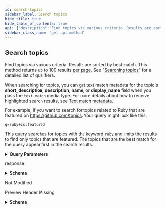 ```yaml
---
id: search-topics
sidebar_label: Search topics
hide_title: true
hide_table_of_contents: true
api: {"description":"Find topics via various criteria. Results are sorted by best match. This method returns up to 100 results [per page](https://docs.github.com/rest/overview/resources-in-the-rest-api#pagination). See \"[Searching topics](https://help.github.com/articles/searching-topics/)\" for a detailed list of qualifiers.\n\nWhen searching for topics, you can get text match metadata for the topic's **short\\_description**, **description**, **name**, or **display\\_name** field when you pass the `text-match` media type. For more details about how to receive highlighted search results, see [Text match metadata](https://docs.github.com/rest/reference/search#text-match-metadata).\n\nFor example, if you want to search for topics related to Ruby that are featured on https://github.com/topics. Your query might look like this:\n\n`q=ruby+is:featured`\n\nThis query searches for topics with the keyword `ruby` and limits the results to find only topics that are featured. The topics that are the best match for the query appear first in the search results.","externalDocs":{"description":"API method documentation","url":"https://docs.github.com/rest/reference/search/#search-topics"},"operationId":"search/topics","parameters":[{"description":"The query contains one or more search keywords and qualifiers. Qualifiers allow you to limit your search to specific areas of GitHub. The REST API supports the same qualifiers as GitHub.com. To learn more about the format of the query, see [Constructing a search query](https://docs.github.com/rest/reference/search#constructing-a-search-query).","in":"query","name":"q","required":true,"schema":{"type":"string"}}],"responses":{"200":{"content":{"application/json":{"examples":{"default":{"value":{"incomplete_results":false,"items":[{"created_at":"2016-11-28T22:03:59.000Z","created_by":"Yukihiro Matsumoto","curated":true,"description":"Ruby was developed by Yukihiro \"Matz\" Matsumoto in 1995 with the intent of having an easily readable programming language. It is integrated with the Rails framework to create dynamic web-applications. Ruby's syntax is similar to that of Perl and Python.","display_name":"Ruby","featured":true,"name":"ruby","released":"December 21, 1995","score":1,"short_description":"Ruby is a scripting language designed for simplified object-oriented programming.","updated_at":"2017-10-30T18:16:32.000Z"},{"created_at":"2016-12-09T17:03:50.000Z","created_by":"David Heinemeier Hansson","curated":true,"description":"Ruby on Rails (Rails) is a web application framework written in Ruby. It is meant to help simplify the building of complex websites.","display_name":"Rails","featured":true,"name":"rails","released":"December 13 2005","score":1,"short_description":"Ruby on Rails (Rails) is a web application framework written in Ruby.","updated_at":"2017-10-30T16:20:19.000Z"},{"created_at":"2016-12-07T00:07:02.000Z","created_by":"Guido van Rossum","curated":true,"description":"Python is a dynamically typed programming language designed by Guido Van Rossum. Much like the programming language Ruby, Python was designed to be easily read by programmers. Because of its large following and many libraries, Python can be implemented and used to do anything from webpages to scientific research.","display_name":"Python","featured":true,"name":"python","released":"February 20, 1991","score":1,"short_description":"Python is a dynamically typed programming language.","updated_at":"2017-10-27T22:45:43.000Z"},{"created_at":"2016-12-16T21:53:08.000Z","created_by":"Tom Preston-Werner","curated":true,"description":"Jekyll is a blog-aware, site generator written in Ruby. It takes raw text files, runs it through a renderer and produces a publishable static website.","display_name":"Jekyll","featured":true,"name":"jekyll","released":"2008","score":1,"short_description":"Jekyll is a simple, blog-aware static site generator.","updated_at":"2017-10-27T19:00:24.000Z"},{"created_at":"2016-12-16T21:53:45.000Z","created_by":"Hampton Catlin, Natalie Weizenbaum, Chris Eppstein","curated":true,"description":"Sass is a stylesheet language with a main implementation in Ruby. It is an extension of CSS that makes improvements to the old stylesheet format, such as being able to declare variables and using a cleaner nesting syntax.","display_name":"Sass","featured":true,"name":"sass","released":"November 28, 2006","score":1,"short_description":"Sass is a stable extension to classic CSS.","updated_at":"2018-01-16T16:30:40.000Z"},{"created_at":"2016-12-17T20:30:44.000Z","created_by":"Max Howell","curated":true,"description":"Homebrew is a package manager for Apple's macOS operating system. It simplifies the installation of software and is popular in the Ruby on Rails community.","display_name":"Homebrew","featured":true,"name":"homebrew","released":"2009","score":1,"short_description":"Homebrew is a package manager for macOS.","updated_at":"2018-02-06T16:14:56.000Z"}],"total_count":6}}},"schema":{"properties":{"incomplete_results":{"type":"boolean"},"items":{"items":{"description":"Topic Search Result Item","properties":{"aliases":{"items":{"properties":{"topic_relation":{"properties":{"id":{"type":"integer"},"name":{"type":"string"},"relation_type":{"type":"string"},"topic_id":{"type":"integer"}},"type":"object"}},"type":"object"},"nullable":true,"type":"array"},"created_at":{"format":"date-time","type":"string"},"created_by":{"nullable":true,"type":"string"},"curated":{"type":"boolean"},"description":{"nullable":true,"type":"string"},"display_name":{"nullable":true,"type":"string"},"featured":{"type":"boolean"},"logo_url":{"format":"uri","nullable":true,"type":"string"},"name":{"type":"string"},"related":{"items":{"properties":{"topic_relation":{"properties":{"id":{"type":"integer"},"name":{"type":"string"},"relation_type":{"type":"string"},"topic_id":{"type":"integer"}},"type":"object"}},"type":"object"},"nullable":true,"type":"array"},"released":{"nullable":true,"type":"string"},"repository_count":{"nullable":true,"type":"integer"},"score":{"type":"integer"},"short_description":{"nullable":true,"type":"string"},"text_matches":{"items":{"properties":{"fragment":{"type":"string"},"matches":{"items":{"properties":{"indices":{"items":{"type":"integer"},"type":"array"},"text":{"type":"string"}},"type":"object"},"type":"array"},"object_type":{"nullable":true,"type":"string"},"object_url":{"type":"string"},"property":{"type":"string"}},"type":"object"},"title":"Search Result Text Matches","type":"array"},"updated_at":{"format":"date-time","type":"string"}},"required":["name","display_name","short_description","description","created_by","released","created_at","updated_at","featured","curated","score"],"title":"Topic Search Result Item","type":"object"},"type":"array"},"total_count":{"type":"integer"}},"required":["total_count","incomplete_results","items"],"type":"object"}}},"description":"response"},"304":{"description":"Not Modified"},"415":{"content":{"application/json":{"schema":{"properties":{"documentation_url":{"type":"string"},"message":{"type":"string"}},"required":["message","documentation_url"],"type":"object"}}},"description":"Preview Header Missing"}},"tags":["search"],"x-github":{"category":"search","enabledForGitHubApps":true,"githubCloudOnly":false,"previews":[{"name":"mercy","note":"The `topics` property for repositories on GitHub is currently available for developers to preview. To view the `topics` property in calls that return repository results, you must provide a custom [media type](https://docs.github.com/rest/overview/media-types) in the `Accept` header:\n```shell\napplication/vnd.github.mercy-preview+json\n```","required":true}],"subcategory":null},"method":"get","path":"/search/topics","servers":[{"url":"https://api.github.com"}],"info":{"contact":{"name":"Support","url":"https://support.github.com/contact"},"description":"GitHub's v3 REST API.","license":{"name":"MIT","url":"https://spdx.org/licenses/MIT"},"termsOfService":"https://docs.github.com/articles/github-terms-of-service","title":"GitHub v3 REST API","version":"1.1.4","x-apisguru-categories":["collaboration","developer_tools"],"x-logo":{"url":"https://twitter.com/github/profile_image?size=original"},"x-origin":[{"format":"openapi","url":"https://raw.githubusercontent.com/github/rest-api-description/main/descriptions/api.github.com/api.github.com.json","version":"3.0"}],"x-providerName":"github.com"},"postman":{"name":"Search topics","description":{"content":"Find topics via various criteria. Results are sorted by best match. This method returns up to 100 results [per page](https://docs.github.com/rest/overview/resources-in-the-rest-api#pagination). See \"[Searching topics](https://help.github.com/articles/searching-topics/)\" for a detailed list of qualifiers.\n\nWhen searching for topics, you can get text match metadata for the topic's **short\\_description**, **description**, **name**, or **display\\_name** field when you pass the `text-match` media type. For more details about how to receive highlighted search results, see [Text match metadata](https://docs.github.com/rest/reference/search#text-match-metadata).\n\nFor example, if you want to search for topics related to Ruby that are featured on https://github.com/topics. Your query might look like this:\n\n`q=ruby+is:featured`\n\nThis query searches for topics with the keyword `ruby` and limits the results to find only topics that are featured. The topics that are the best match for the query appear first in the search results.","type":"text/plain"},"url":{"path":["search","topics"],"host":["{{baseUrl}}"],"query":[{"disabled":false,"description":{"content":"(Required) The query contains one or more search keywords and qualifiers. Qualifiers allow you to limit your search to specific areas of GitHub. The REST API supports the same qualifiers as GitHub.com. To learn more about the format of the query, see [Constructing a search query](https://docs.github.com/rest/reference/search#constructing-a-search-query).","type":"text/plain"},"key":"q","value":""}],"variable":[]},"header":[{"key":"Accept","value":"application/json"}],"method":"GET"}}
sidebar_class_name: "get api-method"
---
```



## Search topics



Find topics via various criteria. Results are sorted by best match. This method returns up to 100 results [per page](https://docs.github.com/rest/overview/resources-in-the-rest-api#pagination). See &quot;[Searching topics](https://help.github.com/articles/searching-topics/)&quot; for a detailed list of qualifiers.

When searching for topics, you can get text match metadata for the topic&#39;s **short\_description**, **description**, **name**, or **display\_name** field when you pass the `text-match` media type. For more details about how to receive highlighted search results, see [Text match metadata](https://docs.github.com/rest/reference/search#text-match-metadata).

For example, if you want to search for topics related to Ruby that are featured on https://github.com/topics. Your query might look like this:

`q=ruby+is:featured`

This query searches for topics with the keyword `ruby` and limits the results to find only topics that are featured. The topics that are the best match for the query appear first in the search results.

<details style={{"marginBottom":"1rem"}}><summary style={{}}><strong>Query Parameters</strong></summary><div><ul><ParamsItem className={"paramsItem"} param={{"description":"The query contains one or more search keywords and qualifiers. Qualifiers allow you to limit your search to specific areas of GitHub. The REST API supports the same qualifiers as GitHub.com. To learn more about the format of the query, see [Constructing a search query](https://docs.github.com/rest/reference/search#constructing-a-search-query).","in":"query","name":"q","required":true,"schema":{"type":"string"}}}></ParamsItem></ul></div></details><div><ApiTabs><TabItem label={"200"} value={"200"}><div>

response

</div><div><details style={{}}><summary style={{"textAlign":"left"}}><strong>Schema</strong></summary><div style={{"textAlign":"left","marginLeft":"1rem"}}></div><ul style={{"marginLeft":"1rem"}}><SchemaItem collapsible={false} name={"incomplete_results"} required={true} schemaDescription={undefined} schemaName={"boolean"} qualifierMessage={undefined}></SchemaItem><SchemaItem collapsible={true} className={"schemaItem"}><details style={{}}><summary style={{}}><strong>items</strong><span style={{"opacity":"0.6"}}> object[]</span><strong style={{"fontSize":"var(--ifm-code-font-size)","color":"var(--openapi-required)"}}> required</strong></summary><div style={{"marginLeft":"1rem"}}><ul><SchemaItem collapsible={true} className={"schemaItem"}><details style={{}}><summary style={{}}><strong>aliases</strong><span style={{"opacity":"0.6"}}> object[]</span></summary><div style={{"marginLeft":"1rem"}}><ul><SchemaItem collapsible={true} className={"schemaItem"}><details style={{}}><summary style={{}}><strong>topic_relation</strong><span style={{"opacity":"0.6"}}> object</span></summary><div style={{"marginLeft":"1rem"}}><ul><SchemaItem collapsible={false} name={"id"} required={false} schemaDescription={undefined} schemaName={"integer"} qualifierMessage={undefined}></SchemaItem><SchemaItem collapsible={false} name={"name"} required={false} schemaDescription={undefined} schemaName={"string"} qualifierMessage={undefined}></SchemaItem><SchemaItem collapsible={false} name={"relation_type"} required={false} schemaDescription={undefined} schemaName={"string"} qualifierMessage={undefined}></SchemaItem><SchemaItem collapsible={false} name={"topic_id"} required={false} schemaDescription={undefined} schemaName={"integer"} qualifierMessage={undefined}></SchemaItem></ul></div></details></SchemaItem></ul></div></details></SchemaItem><SchemaItem collapsible={false} name={"created_at"} required={true} schemaDescription={undefined} schemaName={"date-time"} qualifierMessage={undefined}></SchemaItem><SchemaItem collapsible={false} name={"created_by"} required={true} schemaDescription={undefined} schemaName={"string"} qualifierMessage={undefined}></SchemaItem><SchemaItem collapsible={false} name={"curated"} required={true} schemaDescription={undefined} schemaName={"boolean"} qualifierMessage={undefined}></SchemaItem><SchemaItem collapsible={false} name={"description"} required={true} schemaDescription={undefined} schemaName={"string"} qualifierMessage={undefined}></SchemaItem><SchemaItem collapsible={false} name={"display_name"} required={true} schemaDescription={undefined} schemaName={"string"} qualifierMessage={undefined}></SchemaItem><SchemaItem collapsible={false} name={"featured"} required={true} schemaDescription={undefined} schemaName={"boolean"} qualifierMessage={undefined}></SchemaItem><SchemaItem collapsible={false} name={"logo_url"} required={false} schemaDescription={undefined} schemaName={"uri"} qualifierMessage={undefined}></SchemaItem><SchemaItem collapsible={false} name={"name"} required={true} schemaDescription={undefined} schemaName={"string"} qualifierMessage={undefined}></SchemaItem><SchemaItem collapsible={true} className={"schemaItem"}><details style={{}}><summary style={{}}><strong>related</strong><span style={{"opacity":"0.6"}}> object[]</span></summary><div style={{"marginLeft":"1rem"}}><ul><SchemaItem collapsible={true} className={"schemaItem"}><details style={{}}><summary style={{}}><strong>topic_relation</strong><span style={{"opacity":"0.6"}}> object</span></summary><div style={{"marginLeft":"1rem"}}><ul><SchemaItem collapsible={false} name={"id"} required={false} schemaDescription={undefined} schemaName={"integer"} qualifierMessage={undefined}></SchemaItem><SchemaItem collapsible={false} name={"name"} required={false} schemaDescription={undefined} schemaName={"string"} qualifierMessage={undefined}></SchemaItem><SchemaItem collapsible={false} name={"relation_type"} required={false} schemaDescription={undefined} schemaName={"string"} qualifierMessage={undefined}></SchemaItem><SchemaItem collapsible={false} name={"topic_id"} required={false} schemaDescription={undefined} schemaName={"integer"} qualifierMessage={undefined}></SchemaItem></ul></div></details></SchemaItem></ul></div></details></SchemaItem><SchemaItem collapsible={false} name={"released"} required={true} schemaDescription={undefined} schemaName={"string"} qualifierMessage={undefined}></SchemaItem><SchemaItem collapsible={false} name={"repository_count"} required={false} schemaDescription={undefined} schemaName={"integer"} qualifierMessage={undefined}></SchemaItem><SchemaItem collapsible={false} name={"score"} required={true} schemaDescription={undefined} schemaName={"integer"} qualifierMessage={undefined}></SchemaItem><SchemaItem collapsible={false} name={"short_description"} required={true} schemaDescription={undefined} schemaName={"string"} qualifierMessage={undefined}></SchemaItem><SchemaItem collapsible={true} className={"schemaItem"}><details style={{}}><summary style={{}}><strong>text_matches</strong><span style={{"opacity":"0.6"}}> object[]</span></summary><div style={{"marginLeft":"1rem"}}><ul><SchemaItem collapsible={false} name={"fragment"} required={false} schemaDescription={undefined} schemaName={"string"} qualifierMessage={undefined}></SchemaItem><SchemaItem collapsible={true} className={"schemaItem"}><details style={{}}><summary style={{}}><strong>matches</strong><span style={{"opacity":"0.6"}}> object[]</span></summary><div style={{"marginLeft":"1rem"}}><ul><SchemaItem collapsible={false} name={"indices"} required={false} schemaDescription={undefined} schemaName={"integer[]"} qualifierMessage={undefined}></SchemaItem><SchemaItem collapsible={false} name={"text"} required={false} schemaDescription={undefined} schemaName={"string"} qualifierMessage={undefined}></SchemaItem></ul></div></details></SchemaItem><SchemaItem collapsible={false} name={"object_type"} required={false} schemaDescription={undefined} schemaName={"string"} qualifierMessage={undefined}></SchemaItem><SchemaItem collapsible={false} name={"object_url"} required={false} schemaDescription={undefined} schemaName={"string"} qualifierMessage={undefined}></SchemaItem><SchemaItem collapsible={false} name={"property"} required={false} schemaDescription={undefined} schemaName={"string"} qualifierMessage={undefined}></SchemaItem></ul></div></details></SchemaItem><SchemaItem collapsible={false} name={"updated_at"} required={true} schemaDescription={undefined} schemaName={"date-time"} qualifierMessage={undefined}></SchemaItem></ul></div></details></SchemaItem><SchemaItem collapsible={false} name={"total_count"} required={true} schemaDescription={undefined} schemaName={"integer"} qualifierMessage={undefined}></SchemaItem></ul></details></div></TabItem><TabItem label={"304"} value={"304"}><div>

Not Modified

</div><div></div></TabItem><TabItem label={"415"} value={"415"}><div>

Preview Header Missing

</div><div><details style={{}}><summary style={{"textAlign":"left"}}><strong>Schema</strong></summary><div style={{"textAlign":"left","marginLeft":"1rem"}}></div><ul style={{"marginLeft":"1rem"}}><SchemaItem collapsible={false} name={"documentation_url"} required={true} schemaDescription={undefined} schemaName={"string"} qualifierMessage={undefined}></SchemaItem><SchemaItem collapsible={false} name={"message"} required={true} schemaDescription={undefined} schemaName={"string"} qualifierMessage={undefined}></SchemaItem></ul></details></div></TabItem></ApiTabs></div>
      